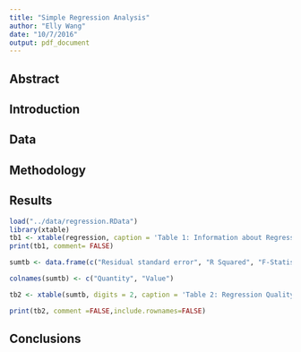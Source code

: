 ```yaml
---
title: "Simple Regression Analysis"
author: "Elly Wang"
date: "10/7/2016"
output: pdf_document
---
```



## Abstract


## Introduction


## Data 

## Methodology


## Results

```r
load("../data/regression.RData")
library(xtable)
tb1 <- xtable(regression, caption = 'Table 1: Information about Regression Coefficients')
print(tb1, comment= FALSE)
```

```r

sumtb <- data.frame(c("Residual standard error", "R Squared", "F-Statistics") ,c(reg_summary$sigma, reg_summary$r.squared, reg_summary$fstatistic[1]))

colnames(sumtb) <- c("Quantity", "Value")

tb2 <- xtable(sumtb, digits = 2, caption = 'Table 2: Regression Quality Indicies')

print(tb2, comment =FALSE,include.rownames=FALSE)

```

## Conclusions